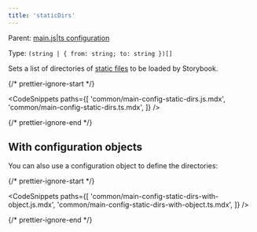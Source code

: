 ```yaml
---
title: 'staticDirs'
---
```


Parent: [main.js|ts configuration](./main-config.md)

Type: `(string | { from: string; to: string })[]`

Sets a list of directories of [static files](../configure/images-and-assets.md#serving-static-files-via-storybook-configuration) to be loaded by Storybook.

{/* prettier-ignore-start */}

<CodeSnippets
  paths={[
    'common/main-config-static-dirs.js.mdx',
    'common/main-config-static-dirs.ts.mdx',
  ]}
/>

{/* prettier-ignore-end */}

## With configuration objects

You can also use a configuration object to define the directories:

{/* prettier-ignore-start */}

<CodeSnippets
  paths={[
    'common/main-config-static-dirs-with-object.js.mdx',
    'common/main-config-static-dirs-with-object.ts.mdx',
  ]}
/>

{/* prettier-ignore-end */}
